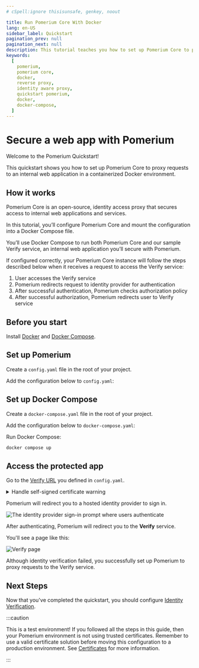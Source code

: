 ```yaml
---
# cSpell:ignore thisisunsafe, genkey, noout

title: Run Pomerium Core With Docker
lang: en-US
sidebar_label: Quickstart
pagination_prev: null
pagination_next: null
description: This tutorial teaches you how to set up Pomerium Core to proxy requests to a web application using Docker and Docker Compose.
keywords:
  [
    pomerium,
    pomerium core,
    docker,
    reverse proxy,
    identity aware proxy,
    quickstart pomerium,
    docker,
    docker-compose,
  ]
---
```



# Secure a web app with Pomerium

Welcome to the Pomerium Quickstart!

This quickstart shows you how to set up Pomerium Core to proxy requests to an internal web application in a containerized Docker environment.

## How it works

Pomerium Core is an open-source, identity access proxy that secures access to internal web applications and services.

In this tutorial, you’ll configure Pomerium Core and mount the configuration into a Docker Compose file.

You’ll use Docker Compose to run both Pomerium Core and our sample Verify service, an internal web application you’ll secure with Pomerium.

If configured correctly, your Pomerium Core instance will follow the steps described below when it receives a request to access the Verify service:

1. User accesses the Verify service
1. Pomerium redirects request to identity provider for authentication
1. After successful authentication, Pomerium checks authorization policy
1. After successful authorization, Pomerium redirects user to Verify service

## Before you start

Install [Docker] and [Docker Compose].

## Set up Pomerium

Create a `config.yaml` file in the root of your project.

Add the configuration below to `config.yaml`:

<ConfigDocker />

## Set up Docker Compose

Create a `docker-compose.yaml` file in the root of your project.

Add the configuration below to `docker-compose.yaml`:

<DockerCompose />

Run Docker Compose:

```bash
docker compose up
```

## Access the protected app

Go to the [Verify URL](https://verify.localhost.pomerium.io) you defined in `config.yaml`.

<details>
  <summary>Handle self-signed certificate warning</summary>
</details>

Pomerium will redirect you to a hosted identity provider to sign in.

![The identity provider sign-in prompt where users authenticate](./img/quickstart/identity-provider-authentication.png)

After authenticating, Pomerium will redirect you to the **Verify** service.

You'll see a page like this:

![Verify page](./img/quickstart/verify-service.png)

Although identity verification failed, you successfully set up Pomerium to proxy requests to the Verify service.

## Next Steps

Now that you've completed the quickstart, you should configure [Identity Verification](/docs/capabilities/getting-users-identity).

:::caution

This is a test environment! If you followed all the steps in this guide, then your Pomerium environment is not using trusted certificates. Remember to use a valid certificate solution before moving this configuration to a production environment. See [Certificates](/docs/concepts/certificates) for more information.

:::

[configuration file]: /docs/reference
[container images]: https://hub.docker.com/r/pomerium/pomerium
[docker]: https://docs.docker.com/install/
[docker compose]: https://docs.docker.com/compose/install/
